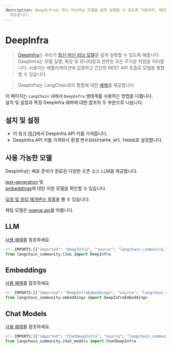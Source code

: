 ```yaml
---
description: DeepInfra는 최신 머신러닝 모델을 쉽게 실행할 수 있도록 지원하며, REST API 호출로 통합할 수 있는 간편한 솔루션을
  제공합니다.
---
```


# DeepInfra

> [DeepInfra](https://deepinfra.com/docs)는 우리가 [최신 머신 러닝 모델](https://deepinfra.com/models)을 쉽게 실행할 수 있도록 해줍니다.  
DeepInfra는 모델 실행, 확장 및 모니터링과 관련된 모든 무거운 작업을 처리합니다. 사용자는 애플리케이션에 집중하고 간단한 REST API 호출로 모델을 통합할 수 있습니다.

> DeepInfra는 LangChain과의 통합에 대한 [예제](https://deepinfra.com/docs/advanced/langchain)를 제공합니다.

이 페이지는 `LangChain` 내에서 `DeepInfra` 생태계를 사용하는 방법을 다룹니다.  
설치 및 설정과 특정 DeepInfra 래퍼에 대한 참조의 두 부분으로 나뉩니다.

## 설치 및 설정

- 이 링크 [여기](https://deepinfra.com/)에서 DeepInfra API 키를 가져옵니다.  
- DeepInfra API 키를 가져와서 환경 변수(`DEEPINFRA_API_TOKEN`)로 설정합니다.

## 사용 가능한 모델

DeepInfra는 배포 준비가 완료된 다양한 오픈 소스 LLM을 제공합니다.

[text-generation](https://deepinfra.com/models?type=text-generation) 및  
[embeddings](https://deepinfra.com/models?type=embeddings)에 대한 지원 모델을 확인할 수 있습니다.

[요청 및 응답 매개변수 목록](https://deepinfra.com/meta-llama/Llama-2-70b-chat-hf/api)을 볼 수 있습니다.

채팅 모델은 [openai api](https://deepinfra.com/meta-llama/Llama-2-70b-chat-hf/api?example=openai-http)를 따릅니다.

## LLM

[사용 예제](/docs/integrations/llms/deepinfra)를 참조하세요.

```python
<!--IMPORTS:[{"imported": "DeepInfra", "source": "langchain_community.llms", "docs": "https://api.python.langchain.com/en/latest/llms/langchain_community.llms.deepinfra.DeepInfra.html", "title": "DeepInfra"}]-->
from langchain_community.llms import DeepInfra
```


## Embeddings

[사용 예제](/docs/integrations/text_embedding/deepinfra)를 참조하세요.

```python
<!--IMPORTS:[{"imported": "DeepInfraEmbeddings", "source": "langchain_community.embeddings", "docs": "https://api.python.langchain.com/en/latest/embeddings/langchain_community.embeddings.deepinfra.DeepInfraEmbeddings.html", "title": "DeepInfra"}]-->
from langchain_community.embeddings import DeepInfraEmbeddings
```


## Chat Models

[사용 예제](/docs/integrations/chat/deepinfra)를 참조하세요.

```python
<!--IMPORTS:[{"imported": "ChatDeepInfra", "source": "langchain_community.chat_models", "docs": "https://api.python.langchain.com/en/latest/chat_models/langchain_community.chat_models.deepinfra.ChatDeepInfra.html", "title": "DeepInfra"}]-->
from langchain_community.chat_models import ChatDeepInfra
```